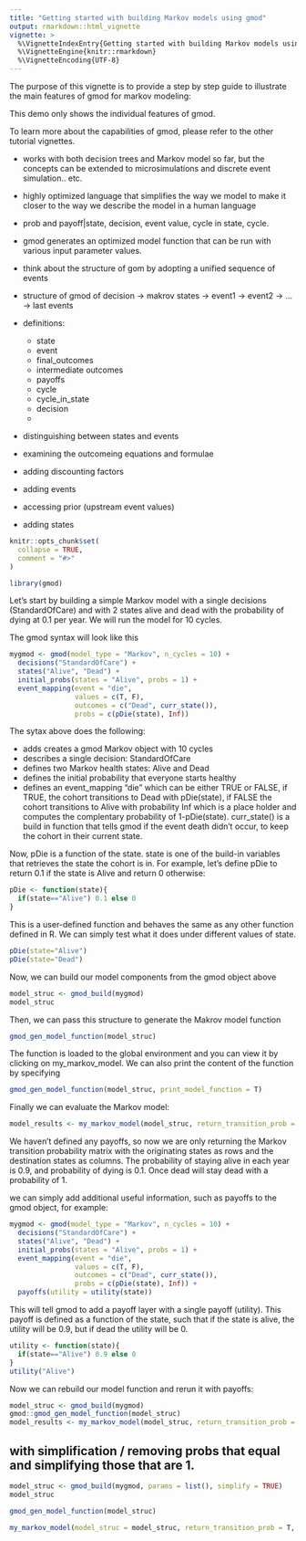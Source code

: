 ```yaml
---
title: "Getting started with building Markov models using gmod"
output: rmarkdown::html_vignette
vignette: >
  %\VignetteIndexEntry{Getting started with building Markov models using gmod}
  %\VignetteEngine{knitr::rmarkdown}
  %\VignetteEncoding{UTF-8}
---
```

The purpose of this vignette is to provide a step by step guide to illustrate the main features of gmod for markov modeling:

This demo only shows the individual features of gmod. 

To learn more about the capabilities of gmod, please refer to the other tutorial vignettes. 

* works with both decision trees and Markov model so far, but the concepts can be extended to microsimulations and discrete event simulation.. etc.
* highly optimized language that simplifies the way we model to make it closer to the way we describe the model in a human language
* prob and payoff|state, decision, event value, cycle in state, cycle. 
* gmod generates an optimized model function that can be run with various input parameter values. 


* think about the structure of gom by adopting a unified sequence of events
* structure of gmod of decision -> makrov states -> event1 -> event2 -> ... -> last events
* definitions: 
  * state
  * event
  * final_outcomes
  * intermediate outcomes
  * payoffs
  * cycle
  * cycle_in_state
  * decision
  * 
* distinguishing between states and events
* examining the outcomeing equations and formulae
* adding discounting factors
* adding events
* accessing prior (upstream event values)
* adding states

```r
knitr::opts_chunk$set(
  collapse = TRUE,
  comment = "#>"
)
```

```r
library(gmod)
```

Let's start by building a simple Markov model with a single decisions (StandardOfCare) and with 2 states alive and dead with the probability of dying at 0.1 per year. We will run the model for 10 cycles. 

The gmod syntax will look like this
```r
mygmod <- gmod(model_type = "Markov", n_cycles = 10) + 
  decisions("StandardOfCare") + 
  states("Alive", "Dead") + 
  initial_probs(states = "Alive", probs = 1) +  
  event_mapping(event = "die",  
                values = c(T, F), 
                outcomes = c("Dead", curr_state()), 
                probs = c(pDie(state), Inf)) 
```
The sytax above does the following:

* adds creates a gmod Markov object with 10 cycles
* describes a single decision: StandardOfCare
* defines two Markov health states: Alive and Dead
* defines the initial probability that everyone starts healthy 
* defines an event_mapping "die" which can be either TRUE or FALSE, if TRUE, the cohort transitions to Dead with pDie(state), if FALSE the cohort transitions to Alive with probability Inf which is a place holder and computes the complentary probability of 1-pDie(state). curr_state() is a build in function that tells gmod if the event death didn't occur, to keep the cohort in their current state.  

Now, pDie is a function of the state. state is one of the build-in variables that retrieves the state the cohort is in. For example, let's define pDie to return 0.1 if the state is Alive and return 0 otherwise:

```r
pDie <- function(state){
  if(state=="Alive") 0.1 else 0
}
```

This is a user-defined function and behaves the same as any other function defined in R. We can simply test what it does under different values of state.
```r
pDie(state="Alive")
pDie(state="Dead")
```


Now, we can build our model components from the gmod object above
```r
model_struc <- gmod_build(mygmod)
model_struc
```
Then, we can pass this structure to generate the Makrov model function
```r
gmod_gen_model_function(model_struc)
```
The function is loaded to the global environment and you can view it by clicking on my_markov_model. We can also print the content of the function by specifying 
```r
gmod_gen_model_function(model_struc, print_model_function = T)
```

Finally we can evaluate the Markov model:
```r
model_results <- my_markov_model(model_struc, return_transition_prob = T, return_trace = T)
```
We haven't defined any payoffs, so now we are only returning the Markov transition probability matrix with the originating states as rows and the destination states as columns.  The probability of staying alive in each year is 0.9, and probability of dying is 0.1. Once dead will stay dead with a probability of 1. 

we can simply add additional useful information, such as payoffs to the gmod object, for example:
```r
mygmod <- gmod(model_type = "Markov", n_cycles = 10) + 
  decisions("StandardOfCare") + 
  states("Alive", "Dead") + 
  initial_probs(states = "Alive", probs = 1) +  
  event_mapping(event = "die",  
                values = c(T, F), 
                outcomes = c("Dead", curr_state()), 
                probs = c(pDie(state), Inf)) + 
  payoffs(utility = utility(state))
```

This will tell gmod to add a payoff layer with a single payoff (utility). This payoff is defined as a function of the state, such that if the state is alive,  the utility will be 0.9, but if dead the utility will be 0. 

```r
utility <- function(state){
  if(state=="Alive") 0.9 else 0
}
utility("Alive")
```

Now we can rebuild our model function and rerun it with payoffs:

```r
model_struc <- gmod_build(mygmod)
gmod::gmod_gen_model_function(model_struc)
model_results <- my_markov_model(model_struc, return_transition_prob = T, return_trace = T)

```


## with simplification / removing probs that equal and simplifying those that are 1.
```r
model_struc <- gmod_build(mygmod, params = list(), simplify = TRUE)
model_struc
```

```r
gmod_gen_model_function(model_struc)
```

```r
my_markov_model(model_struc = model_struc, return_transition_prob = T, return_trace = T)
```

